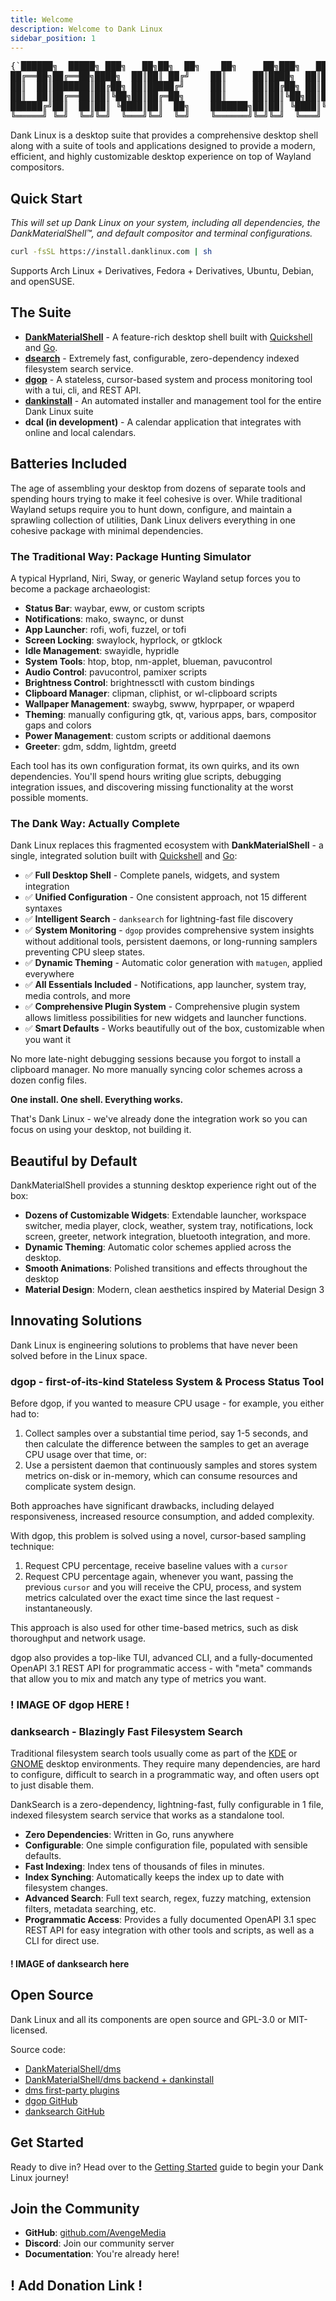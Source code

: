 ```yaml
---
title: Welcome
description: Welcome to Dank Linux
sidebar_position: 1
---
```


<div style={{textAlign: 'center', margin: '2rem 0 1rem 0'}}>
<pre className="ascii-art" style={{textAlign: 'left'}}>{`██████╗  █████╗ ███╗   ██╗██╗  ██╗    ██╗     ██╗███╗   ██╗██╗   ██╗██╗  ██╗
██╔══██╗██╔══██╗████╗  ██║██║ ██╔╝    ██║     ██║████╗  ██║██║   ██║╚██╗██╔╝
██║  ██║███████║██╔██╗ ██║█████╔╝     ██║     ██║██╔██╗ ██║██║   ██║ ╚███╔╝
██║  ██║██╔══██║██║╚██╗██║██╔═██╗     ██║     ██║██║╚██╗██║██║   ██║ ██╔██╗
██████╔╝██║  ██║██║ ╚████║██║  ██╗    ███████╗██║██║ ╚████║╚██████╔╝██╔╝ ██╗
╚═════╝ ╚═╝  ╚═╝╚═╝  ╚═══╝╚═╝  ╚═╝    ╚══════╝╚═╝╚═╝  ╚═══╝ ╚═════╝ ╚═╝  ╚═╝`}</pre>
</div>

Dank Linux is a desktop suite that provides a comprehensive desktop shell along with a suite of tools and applications designed to provide a modern, efficient, and highly customizable desktop experience on top of Wayland compositors.

## Quick Start

*This will set up Dank Linux on your system, including all dependencies, the DankMaterialShell™, and default compositor and terminal configurations.*

```bash
curl -fsSL https://install.danklinux.com | sh
```

Supports Arch Linux + Derivatives, Fedora + Derivatives, Ubuntu, Debian, and openSUSE.

## The Suite

- **[DankMaterialShell](dankmaterialshell/)** - A feature-rich desktop shell built with [Quickshell](https://quickshell.org/) and [Go](https://golang.org/).
- **[dsearch](danksearch/)** - Extremely fast, configurable, zero-dependency indexed filesystem search service.
- **[dgop](dgop/)** - A stateless, cursor-based system and process monitoring tool with a tui, cli, and REST API.
- **[dankinstall](danklinux/)** - An automated installer and management tool for the entire Dank Linux suite
- **dcal (in development)** - A calendar application that integrates with online and local calendars.

## Batteries Included

The age of assembling your desktop from dozens of separate tools and spending hours trying to make it feel cohesive is over. While traditional Wayland setups require you to hunt down, configure, and maintain a sprawling collection of utilities, Dank Linux delivers everything in one cohesive package with minimal dependencies.

### The Traditional Way: Package Hunting Simulator

A typical Hyprland, Niri, Sway, or generic Wayland setup forces you to become a package archaeologist:

- **Status Bar**: waybar, eww, or custom scripts
- **Notifications**: mako, swaync, or dunst
- **App Launcher**: rofi, wofi, fuzzel, or tofi
- **Screen Locking**: swaylock, hyprlock, or gtklock
- **Idle Management**: swayidle, hypridle
- **System Tools**: htop, btop, nm-applet, blueman, pavucontrol
- **Audio Control**: pavucontrol, pamixer scripts
- **Brightness Control**: brightnessctl with custom bindings
- **Clipboard Manager**: clipman, cliphist, or wl-clipboard scripts
- **Wallpaper Management**: swaybg, swww, hyprpaper, or wpaperd
- **Theming**: manually configuring gtk, qt, various apps, bars, compositor gaps and colors
- **Power Management**: custom scripts or additional daemons
- **Greeter**: gdm, sddm, lightdm, greetd

Each tool has its own configuration format, its own quirks, and its own dependencies. You'll spend hours writing glue scripts, debugging integration issues, and discovering missing functionality at the worst possible moments.

### The Dank Way: Actually Complete

Dank Linux replaces this fragmented ecosystem with **DankMaterialShell** - a single, integrated solution built with [Quickshell](https://quickshell.org) and [Go](https://go.dev):

- ✅ **Full Desktop Shell** - Complete panels, widgets, and system integration
- ✅ **Unified Configuration** - One consistent approach, not 15 different syntaxes
- ✅ **Intelligent Search** - `danksearch` for lightning-fast file discovery
- ✅ **System Monitoring** - `dgop` provides comprehensive system insights without additional tools, persistent daemons, or long-running samplers preventing CPU sleep states.
- ✅ **Dynamic Theming** - Automatic color generation with `matugen`, applied everywhere
- ✅ **All Essentials Included** - Notifications, app launcher, system tray, media controls, and more
- ✅ **Comprehensive Plugin System** - Comprehensive plugin system allows limitless possibilities for new widgets and launcher functions.
- ✅ **Smart Defaults** - Works beautifully out of the box, customizable when you want it

No more late-night debugging sessions because you forgot to install a clipboard manager. No more manually syncing color schemes across a dozen config files.

**One install. One shell. Everything works.**

That's Dank Linux - we've already done the integration work so you can focus on using your desktop, not building it.

## Beautiful by Default

DankMaterialShell provides a stunning desktop experience right out of the box:
- **Dozens of Customizable Widgets**: Extendable launcher, workspace switcher, media player, clock, weather, system tray, notifications, lock screen, greeter, network integration, bluetooth integration, and more.
- **Dynamic Theming**: Automatic color schemes applied across the desktop.
- **Smooth Animations**: Polished transitions and effects throughout the desktop
- **Material Design**: Modern, clean aesthetics inspired by Material Design 3

## Innovating Solutions

Dank Linux is engineering solutions to problems that have never been solved before in the Linux space.

### dgop - first-of-its-kind Stateless System & Process Status Tool 

Before dgop, if you wanted to measure CPU usage - for example, you either had to:
1. Collect samples over a substantial time period, say 1-5 seconds, and then calculate the difference between the samples to get an average CPU usage over that time, or:
2. Use a persistent daemon that continuously samples and stores system metrics on-disk or in-memory, which can consume resources and complicate system design.

Both approaches have significant drawbacks, including delayed responsiveness, increased resource consumption, and added complexity.

With dgop, this problem is solved using a novel, cursor-based sampling technique:
1. Request CPU percentage, receive baseline values with a `cursor`
2. Request CPU percentage again, whenever you want, passing the previous `cursor` and you will receive the CPU, process, and system metrics calculated over the exact time since the last request - instantaneously.

This approach is also used for other time-based metrics, such as disk thoroughput and network usage.

dgop also provides a top-like TUI, advanced CLI, and a fully-documented OpenAPI 3.1 REST API for programmatic access - with "meta" commands that allow you to mix and match any type of metrics you want.

### ! IMAGE OF dgop HERE !

### danksearch - Blazingly Fast Filesystem Search

Traditional filesystem search tools usually come as part of the [KDE](https://kde.org/) or [GNOME](https://www.gnome.org/) desktop environments. They require many dependencies, are hard to configure, difficult to search in a programmatic way, and often users opt to just disable them.

DankSearch is a zero-dependency, lightning-fast, fully configurable in 1 file, indexed filesystem search service that works as a standalone tool.

- **Zero Dependencies**: Written in Go, runs anywhere
- **Configurable**: One simple configuration file, populated with sensible defaults.
- **Fast Indexing**: Index tens of thousands of files in minutes.
- **Index Synching**: Automatically keeps the index up to date with filesystem changes.
- **Advanced Search**: Full text search, regex, fuzzy matching, extension filters, metadata searching, etc.
- **Programmatic Access**: Provides a fully documented OpenAPI 3.1 spec REST API for easy integration with other tools and scripts, as well as a CLI for direct use.

#### ! IMAGE of danksearch here 

## Open Source

Dank Linux and all its components are open source and GPL-3.0 or MIT-licensed.

Source code:
- [DankMaterialShell/dms](https://github.com/AvengeMedia/DankMaterialShell)
- [DankMaterialShell/dms backend + dankinstall](https://github.com/AvengeMedia/danklinux)
- [dms first-party plugins](https://github.com/AvengeMedia/dms-plugins)
- [dgop GitHub](https://github.com/AvengeMedia/dgop)
- [danksearch GitHub](https://github.com/AvengeMedia/danksearch)

## Get Started

Ready to dive in? Head over to the [Getting Started](getting-started) guide to begin your Dank Linux journey!

## Join the Community

- **GitHub**: [github.com/AvengeMedia](https://github.com/AvengeMedia)
- **Discord**: Join our community server
- **Documentation**: You're already here!

## ! Add Donation Link !
